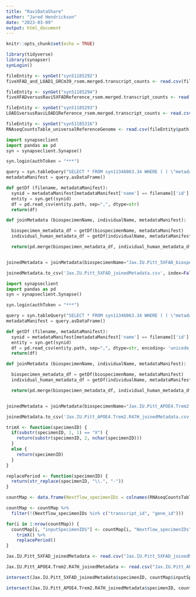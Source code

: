 ```yaml
---
title: "RaviDataShare"
author: "Jared Hendrickson"
date: "2023-03-09"
output: html_document
---
```


```r
knitr::opts_chunk$set(echo = TRUE)
```

```r

library(tidyverse)
library(synapser)
synLogin()

```

```r

fileEntity <- synGet("syn51185292")
fiveXFAD_and_LOAD1_GRCm39_rsem.merged.transcript_counts <- read.csv(fileEntity$path, sep = "\t")

fileEntity <- synGet("syn51185294")
fiveXFADversusRavi5XFADReference_rsem.merged.transcript_counts <- read.csv(fileEntity$path, sep = "\t")

fileEntity <- synGet("syn51185293")
LOAD1versusRaviLOAD1Reference_rsem.merged.transcript_counts <- read.csv(fileEntity$path, sep = "\t")

fileEntity <- synGet("syn51185316")
RNAseqCountsTable_universalReferenceGenome <- read.csv(fileEntity$path)

```


```python

import synapseclient
import pandas as pd
syn = synapseclient.Synapse()

syn.login(authToken = "***")

query = syn.tableQuery("SELECT * FROM syn11346063.34 WHERE ( ( \"metadataType\" = 'assay' OR \"metadataType\" = 'biospecimen' OR \"metadataType\" = 'individual' ) AND ( \"study\" HAS ( 'Jax.IU.Pitt_5XFAD') ) )")
metadataManifest = query.asDataFrame()

def getDf (filename, metadataManifest):
  synid = metadataManifest[metadataManifest['name'] == filename]['id'].values[0]
  entity = syn.get(synid)
  df = pd.read_csv(entity.path, sep=",", dtype=str)
  return(df)

def joinMetadata (biospecimenName, individualName, metadataManifest):

  biospecimen_metadata_df = getDf(biospecimenName, metadataManifest)
  individual_human_metadata_df = getDf(individualName, metadataManifest)

  return(pd.merge(biospecimen_metadata_df, individual_human_metadata_df, on="individualID"))


joinedMetadata = joinMetadata(biospecimenName="Jax.IU.Pitt_5XFAD_biospecimen_metadata.csv", individualName="Jax.IU.Pitt_5XFAD_individual_metadata.csv", metadataManifest=metadataManifest)

joinedMetadata.to_csv('Jax.IU.Pitt_5XFAD_joinedMetadata.csv', index=False)

```

```python

import synapseclient
import pandas as pd
syn = synapseclient.Synapse()

syn.login(authToken = "***")

query = syn.tableQuery("SELECT * FROM syn11346063.34 WHERE ( ( \"metadataType\" = 'assay' OR \"metadataType\" = 'biospecimen' OR \"metadataType\" = 'individual' ) AND ( \"study\" HAS ( 'Jax.IU.Pitt_APOE4.Trem2.R47H' ) ) )")
metadataManifest = query.asDataFrame()

def getDf (filename, metadataManifest):
  synid = metadataManifest[metadataManifest['name'] == filename]['id'].values[0]
  entity = syn.get(synid)
  df = pd.read_csv(entity.path, sep=",", dtype=str, encoding= 'unicode_escape')
  return(df)

def joinMetadata (biospecimenName, individualName, metadataManifest):

  biospecimen_metadata_df = getDf(biospecimenName, metadataManifest)
  individual_human_metadata_df = getDf(individualName, metadataManifest)

  return(pd.merge(biospecimen_metadata_df, individual_human_metadata_df, on="individualID"))


joinedMetadata = joinMetadata(biospecimenName="Jax.IU.Pitt_APOE4.Trem2.R47H_biospecimen_metadata.csv", individualName="Jax.IU.Pitt_APOE4.Trem2.R47H_individual_metadata.csv", metadataManifest=metadataManifest)

joinedMetadata.to_csv('Jax.IU.Pitt_APOE4.Trem2.R47H_joinedMetadata.csv', index=False)

```

```r

trimX <- function(specimenID) {
  if(substr(specimenID, 1, 1) == "X") {
    return(substr(specimenID, 2, nchar(specimenID)))
  }
  else {
    return(specimenID)
  }
}

replacePeriod <- function(specimenID) {
  return(str_replace(specimenID, "\\.", "-"))
}

```

```r

countMap <- data.frame(Nextflow_specimenIDs = colnames(RNAseqCountsTable_universalReferenceGenome), inputSpecimenIDS = NA)

countMap <- countMap %>%
  filter(!(Nextflow_specimenIDs %in% c("transcript_id", "gene_id")))

for(i in 1:nrow(countMap)) {
  countMap[i, "inputSpecimenIDS"] <- countMap[i, "Nextflow_specimenIDs"] %>% 
    trimX() %>% 
    replacePeriod()
}

```

```r

Jax.IU.Pitt_5XFAD_joinedMetadata <- read.csv("Jax.IU.Pitt_5XFAD_joinedMetadata.csv")

Jax.IU.Pitt_APOE4.Trem2.R47H_joinedMetadata <- read.csv("Jax.IU.Pitt_APOE4.Trem2.R47H_joinedMetadata.csv")

```

```r

intersect(Jax.IU.Pitt_5XFAD_joinedMetadata$specimenID, countMap$inputSpecimenIDS)

intersect(Jax.IU.Pitt_APOE4.Trem2.R47H_joinedMetadata$specimenID, countMap$inputSpecimenIDS)

```


